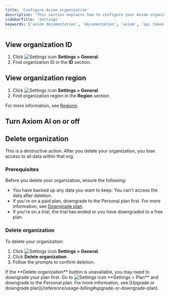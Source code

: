 ```yaml
---
title: 'Configure Axiom organization'
description: 'This section explains how to configure your Axiom organization.'
sidebarTitle: 'Settings'
keywords: ['axiom documentation', 'documentation', 'axiom', 'api token', 'personal token', 'billing', 'dataset', 'endpoints', 'integrations', 'teams', 'profile', 'user settings']
---
```



## View organization ID

1. Click <img src="/doc-assets/icons/settings.svg" className="inline-icon" alt="Settings icon" /> **Settings > General**.
1. Find organization ID in the **ID** section.

## View organization region

1. Click <img src="/doc-assets/icons/settings.svg" className="inline-icon" alt="Settings icon" /> **Settings > General**.
1. Find organization region in the **Region** section.

For more information, see [Regions](/reference/regions).

## Turn Axiom AI on or off

<AiSetting />

## Delete organization

<Warning>
This is a destructive action. After you delete your organization, you lose access to all data within that org.
</Warning>

### Prerequisites

Before you delete your organization, ensure the following:

- You have backed up any data you want to keep. You can't access the data after deletion.
- If you're on a paid plan, downgrade to the Personal plan first. For more information, see [Downgrade plan](#downgrade-plan).
- If you're on a trial, the trial has ended or you have downgraded to a free plan.

### Delete organization

To delete your organization:

1. Click <img src="/doc-assets/icons/settings.svg" className="inline-icon" alt="Settings icon" /> **Settings > General**.
1. Click **Delete organization**.
1. Follow the prompts to confirm deletion.

<Note>
If the **Delete organization** button is unavailable, you may need to downgrade your plan first. Go to <img src="/doc-assets/icons/settings.svg" className="inline-icon" alt="Settings icon" /> **Settings > Plan** and downgrade to the Personal plan. For more information, see [Upgrade or downgrade plan](/reference/usage-billing#upgrade-or-downgrade-plan).
</Note>
